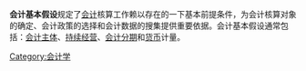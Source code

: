 {{Unreferenced|time=2014-07-26T22:55:26+00:00}}

{{会计}}

'''会计基本假设'''规定了[[会计|会计]]核算工作赖以存在的一下基本前提条件，为会计核算对象的确定、会计政策的选择和会计数据的搜集提供重要依据。会计基本假设通常包括：[[会计主体|会计主体]]、[[持续经营|持续经营]]、[[会计分期|会计分期]]和[[货币|货币]]计量。


[[Category:会计学|Category:会计学]]